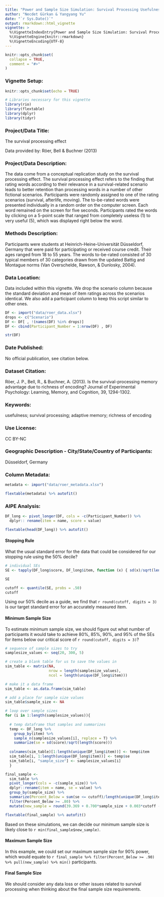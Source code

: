```yaml
---
title: "Power and Sample Size Simulation: Survival Processing Usefulness"
author: "Necdet Gürkan & Yangyang Yu"
date: "`r Sys.Date()`"
output: rmarkdown::html_vignette
vignette: >
  %\VignetteIndexEntry{Power and Sample Size Simulation: Survival Processing Usefulness}
  %\VignetteEngine{knitr::rmarkdown}
  %\VignetteEncoding{UTF-8}
---
```


```r
knitr::opts_chunk$set(
  collapse = TRUE,
  comment = "#>"
)
```

### Vignette Setup: 

```r
knitr::opts_chunk$set(echo = TRUE)

# Libraries necessary for this vignette
library(rio)
library(flextable)
library(dplyr)
library(tidyr)
```

### Project/Data Title: 

The survival processing effect

Data provided by: Röer, Bell & Buchner (2013)

### Project/Data Description: 

The data come from a conceptual replication study on the survival processing effect. The survival processing effect refers to the finding that rating words according to their relevance in a survival-related scenario leads to better retention than processing words in a number of other fictional scenarios. Participants were randomly assigned to one of the rating scenarios (survival, afterlife, moving). The to-be-rated words were presented individually in a random order on the computer screen. Each word remained on the screen for five seconds. Participants rated the words by clicking on a 5-point scale that ranged from completely useless (1) to very useful (5), which was displayed right below the word.

### Methods Description: 

Participants were students at Heinrich-Heine-Universität Düsseldorf, Germany that were paid for participating or received course credit. Their ages ranged from 18 to 55 years. The words to-be-rated consisted of 30 typical members of 30 categories drawn from the updated Battig and Montague norms (Van Overschelde, Rawson, & Dunlosky, 2004).

### Data Location: 

Data included within this vignette. We drop the scenario column because the standard deviation and mean of item ratings across the scenarios identical. We also add a participant column to keep this script similar to other ones.

```r
DF <- import("data/roer_data.xlsx")
drops <- c("Scenario")
DF <- DF[ , !(names(DF) %in% drops)]
DF <- cbind(Participant_Number = 1:nrow(DF) , DF)

str(DF)
```

### Date Published: 

No official publication, see citation below.  

### Dataset Citation: 

Röer, J. P., Bell, R., & Buchner, A. (2013). Is the survival-processing memory advantage due to richness of encoding? Journal of Experimental Psychology: Learning, Memory, and Cognition, 39, 1294-1302.

### Keywords: 

usefulness; survival processing; adaptive memory; richness of encoding

### Use License: 

CC BY-NC

### Geographic Description - City/State/Country of Participants:

Düsseldorf, Germany

### Column Metadata:

```r
metadata <- import("data/roer_metadata.xlsx")

flextable(metadata) %>% autofit()
```

### AIPE Analysis: 

```r
DF_long <- pivot_longer(DF, cols = -c(Participant_Number)) %>% 
  dplyr:: rename(item = name, score = value)

flextable(head(DF_long)) %>% autofit()
```



#### Stopping Rule

What the usual standard error for the data that could be considered for our stopping rule using the 50% decile? 

```r
# individual SEs
SE <- tapply(DF_long$score, DF_long$item, function (x) { sd(x)/sqrt(length(x)) })

SE

cutoff <- quantile(SE, probs = .50)
cutoff
```

Using our 50% decile as a guide, we find that `r round(cutoff, digits = 3)` is our target standard error for an accurately measured item. 

#### Minimum Sample Size

To estimate minimum sample size, we should figure out what number of participants it would take to achieve 80%, 85%, 90%, and 95% of the SEs for items below our critical score of `r round(cutoff, digits = 3)`?

```r
# sequence of sample sizes to try
samplesize_values <- seq(20, 300, 5)

# create a blank table for us to save the values in 
sim_table <- matrix(NA, 
                    nrow = length(samplesize_values), 
                    ncol = length(unique(DF_long$item)))

# make it a data frame
sim_table <- as.data.frame(sim_table)

# add a place for sample size values 
sim_table$sample_size <- NA

# loop over sample sizes
for (i in 1:length(samplesize_values)){
    
  # temp dataframe that samples and summarizes
  temp <- DF_long %>% 
    group_by(item) %>% 
    sample_n(samplesize_values[i], replace = T) %>% 
    summarize(se = sd(score)/sqrt(length(score))) 
  
  colnames(sim_table)[1:length(unique(DF_long$item))] <- temp$item
  sim_table[i, 1:length(unique(DF_long$item))] <- temp$se
  sim_table[i, "sample_size"] <- samplesize_values[i]
  }

final_sample <- 
  sim_table %>% 
  pivot_longer(cols = -c(sample_size)) %>% 
  dplyr::rename(item = name, se = value) %>% 
  group_by(sample_size) %>% 
  summarize(Percent_Below = sum(se <= cutoff)/length(unique(DF_long$item))) %>% 
  filter(Percent_Below >= .80) %>% 
  mutate(new_sample = round(39.369 + 0.700*sample_size + 0.003*cutoff - 0.694*length(unique(DF_long$item))))

flextable(final_sample) %>% autofit()               
```

Based on these simulations, we can decide our minimum sample size is likely close to `r min(final_sample$new_sample)`.

#### Maximum Sample Size

In this example, we could set our maximum sample size for 90% power, which would equate to `r final_sample %>% filter(Percent_Below >= .90) %>% pull(new_sample) %>% min()` participants. 

#### Final Sample Size

We should consider any data loss or other issues related to survival processing when thinking about the final sample size requirements. 



